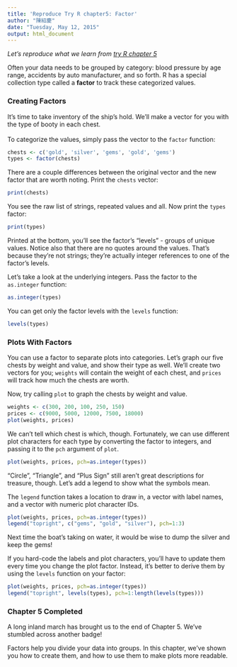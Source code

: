 ```yaml
---
title: 'Reproduce Try R chapter5: Factor'
author: "陳紹慶"
date: "Tuesday, May 12, 2015"
output: html_document
---
```

*Let's reproduce what we learn from [try R chapter 5](http://tryr.codeschool.com/levels/5/challenges/)*


Often your data needs to be grouped by category: blood pressure by age range, accidents by auto manufacturer, and so forth. R has a special collection type called a **factor** to track these categorized values.  


### Creating Factors
It's time to take inventory of the ship's hold. We'll make a vector for you with the type of booty in each chest.  
</br>
To categorize the values, simply pass the vector to the `factor` function:
```r
chests <- c('gold', 'silver', 'gems', 'gold', 'gems')
types <- factor(chests)
```

There are a couple differences between the original vector and the new factor that are worth noting. Print the `chests` vector:  

```r
print(chests)
```

You see the raw list of strings, repeated values and all. Now print the `types` factor:

```r
print(types)
```

Printed at the bottom, you'll see the factor's "levels" - groups of unique values. Notice also that there are no quotes around the values. That's because they're not strings; they're actually integer references to one of the factor's levels.  
  
Let's take a look at the underlying integers. Pass the factor to the `as.integer` function:

```r
as.integer(types)
```

You can get only the factor levels with the `levels` function:  

```r
levels(types)
```

### Plots With Factors
You can use a factor to separate plots into categories. Let's graph our five chests by weight and value, and show their type as well. We'll create two vectors for you; `weights` will contain the weight of each chest, and `prices` will track how much the chests are worth.  

Now, try calling `plot` to graph the chests by weight and value.
```r
weights <- c(300, 200, 100, 250, 150)
prices <- c(9000, 5000, 12000, 7500, 18000)
plot(weights, prices)
```

We can't tell which chest is which, though. Fortunately, we can use different plot characters for each type by converting the factor to integers, and passing it to the `pch` argument of `plot`.
```r
plot(weights, prices, pch=as.integer(types))
```

"Circle", "Triangle", and "Plus Sign" still aren't great descriptions for treasure, though. Let's add a legend to show what the symbols mean.  

The `legend` function takes a location to draw in, a vector with label names, and a vector with numeric plot character IDs.  

```r
plot(weights, prices, pch=as.integer(types))
legend("topright", c("gems", "gold", "silver"), pch=1:3)
```

Next time the boat's taking on water, it would be wise to dump the silver and keep the gems!  

If you hard-code the labels and plot characters, you'll have to update them every time you change the plot factor. Instead, it's better to derive them by using the `levels` function on your factor:
```r
plot(weights, prices, pch=as.integer(types))
legend("topright", levels(types), pch=1:length(levels(types)))
```

### Chapter 5 Completed
A long inland march has brought us to the end of Chapter 5. We've stumbled across another badge!  

Factors help you divide your data into groups. In this chapter, we've shown you how to create them, and how to use them to make plots more readable.
